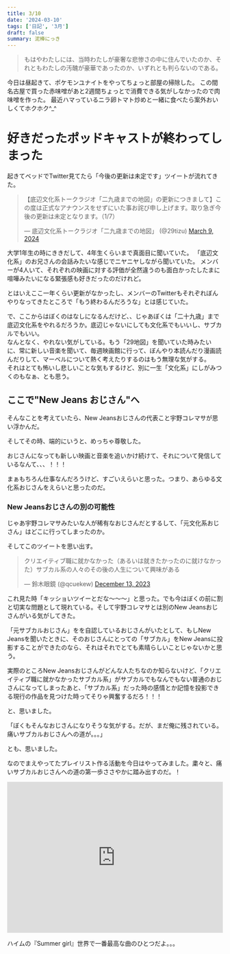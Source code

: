 ```yaml
---
title: 3/10
date: '2024-03-10'
tags: ['日記', '3月']
draft: false
summary: 泥棒にっき
---
```

<blockquote class="p-4 my-4 border-s-4 border-gray-300 bg-gray-50 dark:border-gray-500 dark:bg-gray-800">
    <p class=" text-sm not-italic  leading-relaxed text-gray-900 dark:text-white">もはやわたしには、当時わたしが豪奢な悲惨さの中に住んでいたのか、それともわたしの汚醜が豪華であったのか、いずれとも判らないのである。</p>
</blockquote>
今日は昼起きて、ポケモンユナイトをやってちょっと部屋の掃除した。
この間名古屋で買った赤味噌があと2週間ちょっとで消費できる気がしなかったので肉味噌を作った。
最近ハマっているニラ卵トマト炒めと一緒に食べたら案外おいしくてホクホク^_^

# 好きだったポッドキャストが終わってしまった
起きてベッドでTwitter見てたら「今後の更新は未定です」ツイートが流れてきた。
<blockquote class="twitter-tweet"><p lang="ja" dir="ltr">【底辺文化系トークラジオ「二九歳までの地図」の更新につきまして】この度は正式なアナウンスをせずにいた事お詫び申し上げます。取り急ぎ今後の更新は未定となります。（1/7）</p>&mdash; 底辺文化系トークラジオ「二九歳までの地図」 (@29tizu) <a href="https://twitter.com/29tizu/status/1766447998484316235?ref_src=twsrc%5Etfw">March 9, 2024</a></blockquote> <script async src="https://platform.twitter.com/widgets.js" charset="utf-8"></script>

大学1年生の時にききだして、4年生くらいまで真面目に聞いていた。
「底辺文化系」のお兄さんの会話みたいな感じでニヤニヤしながら聞いていた。
メンバーが4人いて、それぞれの映画に対する評価が全然違うのも面白かったしたまに喧嘩みたいになる緊張感も好きだったのだけれど。

とはいえここ一年くらい更新がなかったし、メンバーのTwitterもそれぞれぼんやりなってきたところで「もう終わるんだろうな」とは感じていた。

で、ここからはぼくのはなしになるんだけど、、じゃあぼくは「二十九歳」まで底辺文化系をやれるだろうか。底辺じゃないにしても文化系でもいいし、サブカルでもいい。<br/>
なんとなく、やれない気がしている。もう「29地図」を聞いていた時みたいに、常に新しい音楽を聞いて、毎週映画館に行って、ぼんやり本読んだり漫画読んだりして、マーベルについて熱く考えたりするのはもう無理な気がする。
<br/>
それはとても怖いし悲しいことな気もするけど、別に一生「文化系」にしがみつくのもなぁ、とも思う。

## ここで"New Jeans おじさん"へ
そんなことを考えていたら、New Jeansおじさんの代表こと宇野コレマサが思い浮かんだ。

そしてその時、端的にいうと、めっちゃ尊敬した。

おじさんになっても新しい映画と音楽を追いかけ続けて、それについて発信しているなんて、、、！！！

まぁもちろん仕事なんだろうけど、すごいえらいと思った。つまり、あらゆる文化系おじさんをえらいと思ったのだ。

### New Jeansおじさんの別の可能性
じゃあ宇野コレマサみたいな人が稀有なおじさんだとするして、「元文化系おじさん」はどこに行ってしまったのか。

そしてこのツイートを思い出す。
<blockquote class="twitter-tweet"><p lang="ja" dir="ltr">クリエイティブ職に就かなかった（あるいは就きたかったのに就けなかった）サブカル系の人々のその後の人生について興味がある</p>&mdash; 鈴木眼鏡 (@qcuekew) <a href="https://twitter.com/qcuekew/status/1734829352330883434?ref_src=twsrc%5Etfw">December 13, 2023</a></blockquote> <script async src="https://platform.twitter.com/widgets.js" charset="utf-8"></script>

これ見た時「キッショいツイーとだな〜〜〜」と思った。でも今はぼくの前に割と切実な問題として現れている。そして宇野コレマサとは別のNew Jeansおじさんがいる気がしてきた。

「元サブカルおじさん」をを自認しているおじさんがいたとして、もしNew Jeansを聞いたときに、そのおじさんにとっての「サブカル」をNew Jeansに投影することができたのなら、それはそれでとても素晴らしいことじゃないかと思う。

実際のところNew Jeansおじさんがどんな人たちなのか知らないけど、「クリエイティブ職に就かなかったサブカル系」がサブカルでもなんでもない普通のおじさんになってしまったあと、「サブカル系」だった時の感情とか記憶を投影できる現行の作品を見つけた時ってそりゃ興奮するだろ！！！

と、思いました。

「ぼくもそんなおじさんになりそうな気がする。だが、まだ俺に残されている。痛いサブカルおじさんへの道が。。。」

とも、思いました。

なのでまえやってたプレイリスト作る活動を今日はやってみました。粛々と、痛いサブカルおじさんへの道の第一歩ささやかに踏み出すのだ。！

<iframe src="https://open.spotify.com/embed/playlist/0LsmhWlfWZR5o0HBscaM8v?utm_source=generator" width="100%" height="352" frameBorder="0" allowfullscreen="" allow="autoplay; clipboard-write; encrypted-media; fullscreen; picture-in-picture" loading="lazy"></iframe>

ハイムの『Summer girl』世界で一番最高な曲のひとつだよ。。。